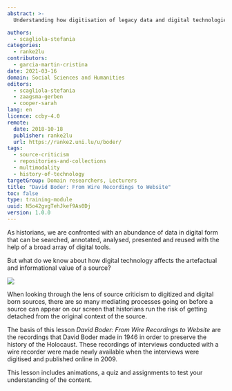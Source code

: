 ```yaml
---
abstract: >-
  Understanding how digitisation of legacy data and digital technologies involved in those processes is key for a critical appraisal of digital history.  This lesson examines the transformation of information from analogue to digital, using a collection of wire-recorded interviews conducted by psychologist David Boder in 1946 as a basis.

authors:
  - scagliola-stefania
categories:
  - ranke2lu
contributors:
  - garcia-martin-cristina
date: 2021-03-16
domain: Social Sciences and Humanities
editors:
  - scagliola-stefania
  - zaagsma-gerben
  - cooper-sarah
lang: en
licence: ccby-4.0
remote:
  date: 2018-10-18
  publisher: ranke2lu
  url: https://ranke2.uni.lu/u/boder/
tags:
  - source-criticism
  - repositories-and-collections
  - multimodality
  - history-of-technology
targetGroup: Domain researchers, Lecturers
title: "David Boder: From Wire Recordings to Website"
toc: false
type: training-module
uuid: N5o42gvgTehJkef9As0Dj
version: 1.0.0
---
```


As historians, we are confronted with an abundance of data in digital form that can be searched, annotated, analysed, presented and reused with the help of a broad array of digital tools.

But what do we know about how digital technology affects the artefactual and informational value of a source?

![](./images/history-of-technology-from-wire-recording.png)

When looking through the lens of source criticism to digitized and digital born sources, there are so many mediating processes going on before a source can appear on our screen that historians run the risk of getting detached from the original context of the source.

The basis of this lesson _David Boder: From Wire Recordings to Website_ are the recordings that David Boder made in 1946 in order to preserve the history of the Holocaust. These recordings of interviews conducted with a wire recorder were made newly available when the interviews were digitised and published online in 2009.

This lesson includes animations, a quiz and assignments to test your understanding of the content.

<CTA
  title="Interested in learning more?"
  subtitle="Check out &#x22;David Boder: From Wire Recordings to Website&#x22;"
  url="https://ranke2.uni.lu/u/boder/"
/>
